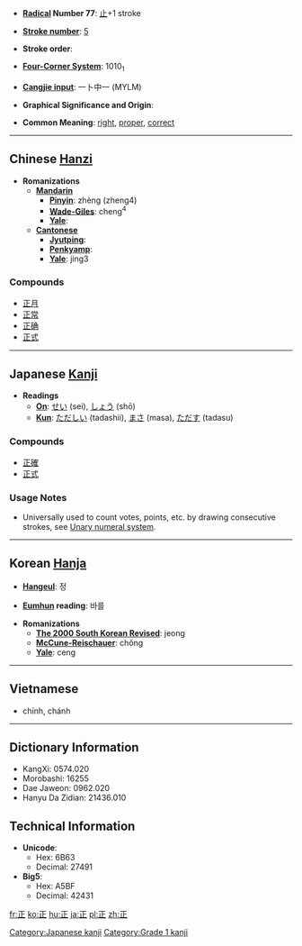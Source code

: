 * '''[[Wiktionary:Chinese radical index| Radical]] Number 77''': [[Wiktionary:Chinese radical index 止|止]]+1 stroke

* '''[[Wiktionary:Chinese total strokes index|Stroke number]]''': [[Wiktionary:Chinese total strokes index 5|5]]

* '''Stroke order''': 

* '''[[Wiktionary:Chinese four corner index|Four-Corner System]]''': 1010<sub>1</sub>

* '''[[Wiktionary:Chinese Cangjie index|Cangjie input]]''': 一卜中一 (MYLM)

* '''Graphical Significance and Origin''': 

* '''Common Meaning''': [[right]], [[proper]], [[correct]]

----

== Chinese [[Hanzi]] ==

* '''Romanizations'''
** '''[[Mandarin]]'''
*** '''[[Pinyin]]''': zhèng (zheng4)
*** '''[[Wade-Giles]]''': cheng<sup>4</sup>
*** '''[[Yale]]''': 
** '''[[Cantonese]]'''
*** '''[[Jyutping]]''':
*** '''[[Penkyamp]]''': 
*** '''[[Yale]]''': jing3

===Compounds===
*[[正月]]
*[[正常]]
*[[正确]]
*[[正式]]


----

== Japanese [[Kanji]] ==

* '''Readings'''
** '''[[On]]''': [[せい]] (sei), [[しょう]] (shō)
** '''[[Kun]]''': [[ただしい]] (tadashii), [[まさ]] (masa), [[ただす]] (tadasu)

===Compounds===
*[[正確]]
*[[正式]]

===Usage Notes=== 
* Universally used to count votes, points, etc. by drawing consecutive strokes, see [[Unary numeral system]].

----

== Korean [[Hanja]] ==

* '''[[Hangeul]]''': 정

* '''[[Eumhun]] reading''': 바를

* '''Romanizations'''
** '''[[The 2000 South Korean Revised Romanization|The 2000 South Korean Revised]]''': jeong
** '''[[McCune-Reischauer]]''': chŏng
** '''[[Yale]]''': ceng

----

==Vietnamese==

* chính, chánh

----

== Dictionary Information ==

* KangXi: 0574.020
* Morobashi: 16255
* Dae Jaweon: 0962.020
* Hanyu Da Zidian: 21436.010

== Technical Information ==

* '''Unicode''':
** Hex: 6B63
** Decimal: 27491
* '''Big5''':
** Hex: A5BF
** Decimal: 42431

[[Category:Japanese kanji]]
[[Category:Grade 1 kanji]]

[[fr:正]]
[[ko:正]]
[[hu:正]]
[[ja:正]]
[[pl:正]]
[[zh:正]]